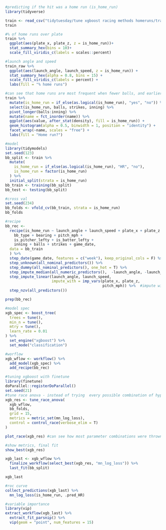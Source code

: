 ```r
#predicting if the hit was a home run (is_home_run)
library(tidyverse)

train <- read_csv("tidytuesday/tune xgboost racing methods homeruns/train.csv")
train
```

```r
#% of home runs over plate 
train %>% 
  ggplot(aes(plate_x, plate_z, z = is_home_run))+
  stat_summary_hex(bins = 10)+
  scale_fill_viridis_c(labels = scales::percent)

#launch angle and speed
train_raw %>%
  ggplot(aes(launch_angle, launch_speed, z = is_home_run)) +
  stat_summary_hex(alpha = 0.8, bins = 15) +
  scale_fill_viridis_c(labels = percent) +
  labs(fill = "% home runs")


```

```r
#can see that home runs are most frequent when fewer balls, and earlier in inning
train %>% 
  mutate(is_home_run = if_else(as.logical(is_home_run), "yes", "no")) %>%
  select(is_home_run, balls, strikes, inning) %>% 
  pivot_longer(balls:inning) %>% 
  mutate(name = fct_inorder(name)) %>% 
  ggplot(aes(value, after_stat(density), fill = is_home_run)) +
  geom_histogram(alpha = 0.5, binwidth = 1, position = "identity") +
  facet_wrap(~name, scales = "free") +
  labs(fill = "Home run?")
```

```r
#model
library(tidymodels)
set.seed(123)
bb_split <- train %>%
  mutate(
    is_home_run = if_else(as.logical(is_home_run), "HR", "no"),
    is_home_run = factor(is_home_run)
  ) %>%
  initial_split(strata = is_home_run)
bb_train <- training(bb_split)
bb_test <- testing(bb_split)

#cross val
set.seed(234)
bb_folds <- vfold_cv(bb_train, strata = is_home_run)
bb_folds
```

```r
#recipe
bb_rec <-
  recipe(is_home_run ~ launch_angle + launch_speed + plate_x + plate_z +
    bb_type + bearing + pitch_mph +
    is_pitcher_lefty + is_batter_lefty +
    inning + balls + strikes + game_date,
  data = bb_train
  ) %>%
  step_date(game_date, features = c("week"), keep_original_cols = F) %>% 
  step_unknown(all_nominal_predictors()) %>% 
  step_dummy(all_nominal_predictors(), one_hot = T) %>% 
  step_impute_median(all_numeric_predictors(),  -launch_angle, -launch_speed) %>%  #don't impute median for those 
  step_impute_linear(launch_angle, launch_speed,
                     impute_with = imp_vars(plate_x, plate_z,
                                            pitch_mph)) %>%  #impute with a linear model
  step_nzv(all_predictors())

prep(bb_rec)
```

```r
#model spec
xgb_spec <- boost_tree(
  trees = tune(),
  min_n = tune(),
  mtry = tune(),
  learn_rate = 0.01
) %>% 
  set_engine("xgboost") %>% 
  set_mode("classification")
```

```r
#worflow
xgb_wflow <- workflow() %>% 
  add_model(xgb_spec) %>% 
  add_recipe(bb_rec)
```

```r
#tuning xgboost with finetune
library(finetune)
doParallel::registerDoParallel()
set.seed(21)
#tune race anova - instead of trying  every possible combination of hyperparameters  on every resample, it tries all of them on a couple resamples, and then evaluates based on how they're doing. if some are clearly worse, then they get eliminated, then keeps going. great for xgboost where there are a lot of hyperparameters and you don't want to keep trying them all when some are clearly bad.
xgb_res <- tune_race_anova(
  xgb_wflow,
  bb_folds,
  grid = 15,
  metrics = metric_set(mn_log_loss),
  control = control_race(verbose_elim = T)
)

plot_race(xgb_res) #can see how most parameter combinations were thrown away, only bottom one is kept 
```

```r
#show metrics, final fit
show_best(xgb_res)

xgb_last <- xgb_wflow %>%
  finalize_workflow(select_best(xgb_res, "mn_log_loss")) %>%
  last_fit(bb_split)

xgb_last
```

```r
#roc curve
collect_predictions(xgb_last) %>%
  mn_log_loss(is_home_run, .pred_HR)
```

```r
#variable importance
library(vip)
extract_workflow(xgb_last) %>%
  extract_fit_parsnip() %>%
  vip(geom = "point", num_features = 15)
```











